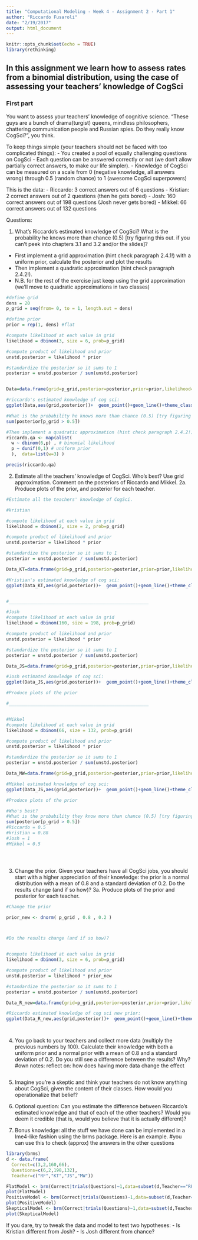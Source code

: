 ```yaml
---
title: "Computational Modeling - Week 4 - Assignment 2 - Part 1"
author: "Riccardo Fusaroli"
date: "2/19/2017"
output: html_document
---
```


```r
knitr::opts_chunk$set(echo = TRUE)
library(rethinking)
```

## In this assignment we learn how to assess rates from a binomial distribution, using the case of assessing your teachers' knowledge of CogSci

### First part

You want to assess your teachers' knowledge of cognitive science. "These guys are a bunch of drama(turgist) queens, mindless philosophers, chattering communication people and Russian spies. Do they really know CogSci?", you think.

To keep things simple (your teachers should not be faced with too complicated things):
- You created a pool of equally challenging questions on CogSci
- Each question can be answered correctly or not (we don't allow partially correct answers, to make our life simpler).
- Knowledge of CogSci can be measured on a scale from 0 (negative knowledge, all answers wrong) through 0.5 (random chance) to 1 (awesome CogSci superpowers)

This is the data:
- Riccardo: 3 correct answers out of 6 questions
- Kristian: 2 correct answers out of 2 questions (then he gets bored)
- Josh: 160 correct answers out of 198 questions (Josh never gets bored)
- Mikkel: 66 correct answers out of 132 questions

Questions:

1. What's Riccardo's estimated knowledge of CogSci? What is the probability he knows more than chance (0.5) [try figuring this out. if you can't peek into chapters 3.1 and 3.2 and/or the slides]?
- First implement a grid approximation (hint check paragraph 2.4.1!) with a uniform prior, calculate the posterior and plot the results
- Then implement a quadratic approximation (hint check paragraph 2.4.2!).
- N.B. for the rest of the exercise just keep using the grid approximation (we'll move to quadratic approximations in two classes)

```r


#define grid
dens = 20
p_grid = seq(from= 0, to = 1, length.out = dens)

#define prior
prior = rep(1, dens) #flat

#compute likelihood at each value in grid
likelihood = dbinom(3, size = 6, prob=p_grid)

#compute product of likelihood and prior
unstd.posterior = likelihood * prior

#standardize the posterior so it sums to 1
posterior = unstd.posterior / sum(unstd.posterior)


Data=data.frame(grid=p_grid,posterior=posterior,prior=prior,likelihood=likelihood)

#riccardo's estimated knowledge of cog sci:
ggplot(Data,aes(grid,posterior))+  geom_point()+geom_line()+theme_classic()+  geom_line(aes(grid,prior/dens),color='red')+  xlab("Probability of Riccardo answering correct")+ ylab("posterior probability")

#What is the probability he knows more than chance (0.5) [try figuring this out.
sum(posterior[p_grid > 0.5])

#Then implement a quadratic approximation (hint check paragraph 2.4.2!)
riccardo.qa <- map(alist(
  w ~ dbinom(6,p) , # binomial likelihood   
  p ~ dunif(0,1) # uniform prior  
  ),  data=list(w=3) ) 

precis(riccardo.qa) 

```


2. Estimate all the teachers' knowledge of CogSci. Who's best? Use grid approximation. Comment on the posteriors of Riccardo and Mikkel.
2a. Produce plots of the prior, and posterior for each teacher.

```r
#Estimate all the teachers' knowledge of CogSci.

#kristian 

#compute likelihood at each value in grid
likelihood = dbinom(2, size = 2, prob=p_grid)

#compute product of likelihood and prior
unstd.posterior = likelihood * prior

#standardize the posterior so it sums to 1
posterior = unstd.posterior / sum(unstd.posterior)

Data_KT=data.frame(grid=p_grid,posterior=posterior,prior=prior,likelihood=likelihood)

#Kristian's estimated knowledge of cog sci:
ggplot(Data_KT,aes(grid,posterior))+  geom_point()+geom_line()+theme_classic()+  geom_line(aes(grid,prior/dens),color='red')+  xlab("Probability of Kristian answering correct")+ ylab("posterior probability")


#_____________________________________________________

#Josh
#compute likelihood at each value in grid
likelihood = dbinom(160, size = 198, prob=p_grid)

#compute product of likelihood and prior
unstd.posterior = likelihood * prior

#standardize the posterior so it sums to 1
posterior = unstd.posterior / sum(unstd.posterior)

Data_JS=data.frame(grid=p_grid,posterior=posterior,prior=prior,likelihood=likelihood)

#Josh estimated knowledge of cog sci:
ggplot(Data_JS,aes(grid,posterior))+  geom_point()+geom_line()+theme_classic()+  geom_line(aes(grid,prior/dens),color='red')+  xlab("Probability of Kristian answering correct")+ ylab("posterior probability")

#Produce plots of the prior

#_____________________________________________________


#Mikkel
#compute likelihood at each value in grid
likelihood = dbinom(66, size = 132, prob=p_grid)

#compute product of likelihood and prior
unstd.posterior = likelihood * prior

#standardize the posterior so it sums to 1
posterior = unstd.posterior / sum(unstd.posterior)

Data_MW=data.frame(grid=p_grid,posterior=posterior,prior=prior,likelihood=likelihood)

#Mikkel estimated knowledge of cog sci:
ggplot(Data_JS,aes(grid,posterior))+  geom_point()+geom_line()+theme_classic()+  geom_line(aes(grid,prior/dens),color='red')+  xlab("Probability of Kristian answering correct")+ ylab("posterior probability")

#Produce plots of the prior

#Who's best?
#What is the probability they know more than chance (0.5) [try figuring this out.
sum(posterior[p_grid > 0.5])
#Riccardo = 0.5
#kristian = 0.88
#Josh = 1
#Mikkel = 0.5





```


3. Change the prior. Given your teachers have all CogSci jobs, you should start with a higher appreciation of their knowledge: the prior is a normal distribution with a mean of 0.8 and a standard deviation of 0.2. Do the results change (and if so how)?
3a. Produce plots of the prior and posterior for each teacher.

```r

#Change the prior

prior_new <- dnorm( p_grid , 0.8 , 0.2 )



#Do the results change (and if so how)?


#compute likelihood at each value in grid
likelihood = dbinom(3, size = 6, prob=p_grid)

#compute product of likelihood and prior
unstd.posterior = likelihood * prior_new

#standardize the posterior so it sums to 1
posterior = unstd.posterior / sum(unstd.posterior)

Data_R_new=data.frame(grid=p_grid,posterior=posterior,prior=prior,likelihood=likelihood)

#Riccardo estimated knowledge of cog sci new prior:
ggplot(Data_R_new,aes(grid,posterior))+  geom_point()+geom_line()+theme_classic()+  geom_line(aes(grid,prior_new/dens),color='red')+  xlab("Probability of Riccardo answering correct")+ ylab("posterior probability")




```


4. You go back to your teachers and collect more data (multiply the previous numbers by 100). Calculate their knowledge with both a uniform prior and a normal prior with a mean of 0.8 and a standard deviation of 0.2. Do you still see a difference between the results? Why? #own notes: reflect on: how does having more data change the effect
```r

```

5. Imagine you're a skeptic and think your teachers do not know anything about CogSci, given the content of their classes. How would you operationalize that belief?

6. Optional question: Can you estimate the difference between Riccardo's estimated knowledge and that of each of the other teachers? Would you deem it credible (that is, would you believe that it is actually different)?

7. Bonus knowledge: all the stuff we have done can be implemented in a lme4-like fashion using the brms package. Here is an example. #you can use this to check (approx) the answers in the other questions 
```r
library(brms)
d <- data.frame(
  Correct=c(3,2,160,66),
  Questions=c(6,2,198,132),
  Teacher=c("RF","KT","JS","MW"))

FlatModel <- brm(Correct|trials(Questions)~1,data=subset(d,Teacher=="RF"),prior=prior("uniform(0,1)", class = "Intercept"))
plot(FlatModel)
PositiveModel <- brm(Correct|trials(Questions)~1,data=subset(d,Teacher=="RF"),prior=prior("normal(0.8,0.2)", class = "Intercept"))
plot(PositiveModel)
SkepticalModel <- brm(Correct|trials(Questions)~1,data=subset(d,Teacher=="RF"),prior=prior("normal(0.5,0.01)", class = "Intercept"))
plot(SkepticalModel)
```

If you dare, try to tweak the data and model to test two hypotheses:
- Is Kristian different from Josh?
- Is Josh different from chance?



